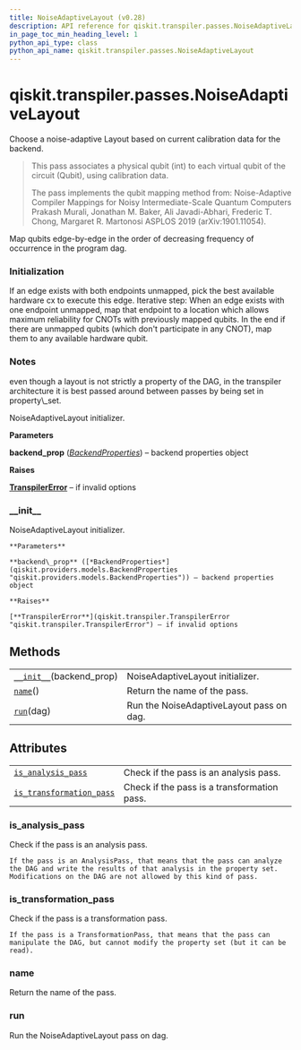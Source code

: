 ```yaml
---
title: NoiseAdaptiveLayout (v0.28)
description: API reference for qiskit.transpiler.passes.NoiseAdaptiveLayout in qiskit v0.28
in_page_toc_min_heading_level: 1
python_api_type: class
python_api_name: qiskit.transpiler.passes.NoiseAdaptiveLayout
---
```


<span id="qiskit-transpiler-passes-noiseadaptivelayout" />

# qiskit.transpiler.passes.NoiseAdaptiveLayout

<Class id="qiskit.transpiler.passes.NoiseAdaptiveLayout" isDedicatedPage={true} github="https://github.com/qiskit/qiskit/tree/stable/0.18/qiskit/transpiler/passes/layout/noise_adaptive_layout.py" signature="NoiseAdaptiveLayout(*args, **kwargs)" modifiers="class">
  Choose a noise-adaptive Layout based on current calibration data for the backend.

  > This pass associates a physical qubit (int) to each virtual qubit of the circuit (Qubit), using calibration data.
  >
  > The pass implements the qubit mapping method from: Noise-Adaptive Compiler Mappings for Noisy Intermediate-Scale Quantum Computers Prakash Murali, Jonathan M. Baker, Ali Javadi-Abhari, Frederic T. Chong, Margaret R. Martonosi ASPLOS 2019 (arXiv:1901.11054).

  <Function signature="Ordering of edges">
    Map qubits edge-by-edge in the order of decreasing frequency of occurrence in the program dag.
  </Function>

  ### Initialization

  <Function id="qiskit.transpiler.passes.NoiseAdaptiveLayout.Initialization" signature="Initialization()">
    If an edge exists with both endpoints unmapped, pick the best available hardware cx to execute this edge. Iterative step: When an edge exists with one endpoint unmapped, map that endpoint to a location which allows maximum reliability for CNOTs with previously mapped qubits. In the end if there are unmapped qubits (which don't participate in any CNOT), map them to any available hardware qubit.
  </Function>

  ### Notes

  <Function id="qiskit.transpiler.passes.NoiseAdaptiveLayout.Notes" signature="Notes()">
    even though a layout is not strictly a property of the DAG, in the transpiler architecture it is best passed around between passes by being set in property\_set.
  </Function>

  NoiseAdaptiveLayout initializer.

  **Parameters**

  **backend\_prop** ([*BackendProperties*](qiskit.providers.models.BackendProperties "qiskit.providers.models.BackendProperties")) – backend properties object

  **Raises**

  [**TranspilerError**](qiskit.transpiler.TranspilerError "qiskit.transpiler.TranspilerError") – if invalid options

  ### \_\_init\_\_

  <Function id="qiskit.transpiler.passes.NoiseAdaptiveLayout.__init__" signature="__init__(backend_prop)">
    NoiseAdaptiveLayout initializer.

    **Parameters**

    **backend\_prop** ([*BackendProperties*](qiskit.providers.models.BackendProperties "qiskit.providers.models.BackendProperties")) – backend properties object

    **Raises**

    [**TranspilerError**](qiskit.transpiler.TranspilerError "qiskit.transpiler.TranspilerError") – if invalid options
  </Function>

  ## Methods

  |                                                                                                                                             |                                          |
  | ------------------------------------------------------------------------------------------------------------------------------------------- | ---------------------------------------- |
  | [`__init__`](#qiskit.transpiler.passes.NoiseAdaptiveLayout.__init__ "qiskit.transpiler.passes.NoiseAdaptiveLayout.__init__")(backend\_prop) | NoiseAdaptiveLayout initializer.         |
  | [`name`](#qiskit.transpiler.passes.NoiseAdaptiveLayout.name "qiskit.transpiler.passes.NoiseAdaptiveLayout.name")()                          | Return the name of the pass.             |
  | [`run`](#qiskit.transpiler.passes.NoiseAdaptiveLayout.run "qiskit.transpiler.passes.NoiseAdaptiveLayout.run")(dag)                          | Run the NoiseAdaptiveLayout pass on dag. |

  ## Attributes

  |                                                                                                                                                                        |                                             |
  | ---------------------------------------------------------------------------------------------------------------------------------------------------------------------- | ------------------------------------------- |
  | [`is_analysis_pass`](#qiskit.transpiler.passes.NoiseAdaptiveLayout.is_analysis_pass "qiskit.transpiler.passes.NoiseAdaptiveLayout.is_analysis_pass")                   | Check if the pass is an analysis pass.      |
  | [`is_transformation_pass`](#qiskit.transpiler.passes.NoiseAdaptiveLayout.is_transformation_pass "qiskit.transpiler.passes.NoiseAdaptiveLayout.is_transformation_pass") | Check if the pass is a transformation pass. |

  ### is\_analysis\_pass

  <Attribute id="qiskit.transpiler.passes.NoiseAdaptiveLayout.is_analysis_pass">
    Check if the pass is an analysis pass.

    If the pass is an AnalysisPass, that means that the pass can analyze the DAG and write the results of that analysis in the property set. Modifications on the DAG are not allowed by this kind of pass.
  </Attribute>

  ### is\_transformation\_pass

  <Attribute id="qiskit.transpiler.passes.NoiseAdaptiveLayout.is_transformation_pass">
    Check if the pass is a transformation pass.

    If the pass is a TransformationPass, that means that the pass can manipulate the DAG, but cannot modify the property set (but it can be read).
  </Attribute>

  ### name

  <Function id="qiskit.transpiler.passes.NoiseAdaptiveLayout.name" signature="name()">
    Return the name of the pass.
  </Function>

  ### run

  <Function id="qiskit.transpiler.passes.NoiseAdaptiveLayout.run" signature="run(dag)">
    Run the NoiseAdaptiveLayout pass on dag.
  </Function>
</Class>

